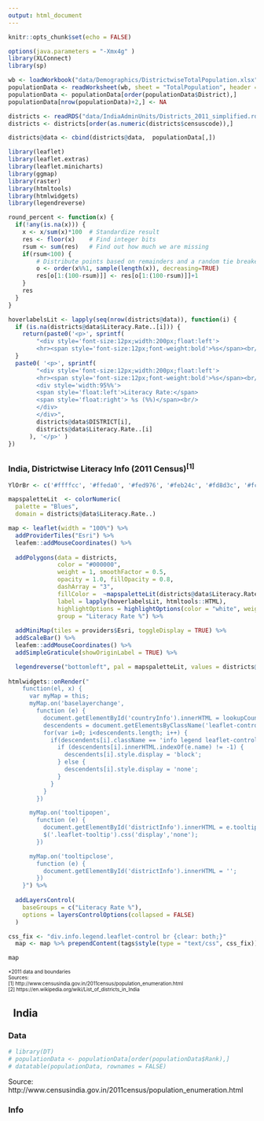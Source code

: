 ```yaml
---
output: html_document
---
```


<style>
    body .main-container {
        max-width: 100%;
        padding: 0;
        margin: 0;
    }
</style>
<script>
  function lookupCountryInfo(val) {
    var result = "";

    var lookup = {
      
      "Literacy Rate %": "<p><div style='width:95%%'><div style='font-size:12px;width:200px;float:left'><span style='float:left'>Literacy Rate:</span><span style='float:right'> 74.04 %</span><br/><span style='float:left'>Population:</span><span style='float:right'> 1,210,854,977</span><br/><span style='float:left'>Non-literate:</span><span style='float:right'> ~314,337,952</span></div></div></p>",
  
    result = lookup[val];
  
    return result;
  }
  
  window.onload = function () {
    document.getElementById("countryInfo").innerHTML = lookupCountryInfo("Literacy Rate %");
    descendents = document.getElementsByClassName('leaflet-control');
    for(var i=0; i<descendents.length; i++) {
      if(descendents[i].className == 'info legend leaflet-control') {
        if (descendents[i].innerHTML.indexOf("Literacy Rate %") != -1) {
          descendents[i].style.display = 'block';
        } else {
          descendents[i].style.display = 'none';
        }
      }
    }
  }
</script>

```r
knitr::opts_chunk$set(echo = FALSE)
```
```r
options(java.parameters = "-Xmx4g" )
library(XLConnect)
library(sp)

wb <- loadWorkbook("data/Demographics/DistrictwiseTotalPopulation.xlsx")
populationData <- readWorksheet(wb, sheet = "TotalPopulation", header = TRUE)
populationData <- populationData[order(populationData$District),]
populationData[nrow(populationData)+2,] <- NA

districts <- readRDS("data/IndiaAdminUnits/Districts_2011_simplified.rds")
districts <- districts[order(as.numeric(districts$censuscode)),]

districts@data <- cbind(districts@data,  populationData[,])

```

```r
library(leaflet)
library(leaflet.extras)
library(leaflet.minicharts)
library(ggmap)
library(raster)
library(htmltools)
library(htmlwidgets)
library(legendreverse)

round_percent <- function(x) { 
  if(!any(is.na(x))) {
    x <- x/sum(x)*100  # Standardize result
    res <- floor(x)    # Find integer bits
    rsum <- sum(res)   # Find out how much we are missing
    if(rsum<100) { 
        # Distribute points based on remainders and a random tie breaker
        o <- order(x%%1, sample(length(x)), decreasing=TRUE) 
        res[o[1:(100-rsum)]] <- res[o[1:(100-rsum)]]+1
    } 
    res 
  }
}

hoverlabelsLit <- lapply(seq(nrow(districts@data)), function(i) {
  if (is.na(districts@data$Literacy.Rate..[i])) {
    return(paste0('<p>', sprintf(
        "<div style='font-size:12px;width:200px;float:left'>
        <hr><span style='font-size:12px;font-weight:bold'>%s</span><br/>",         districts@data$DISTRICT[i])))
  }
  paste0( '<p>', sprintf(
        "<div style='font-size:12px;width:200px;float:left'>
        <hr><span style='font-size:12px;font-weight:bold'>%s</span><br/>
        <div style='width:95%%'>
        <span style='float:left'>Literacy Rate:</span>
        <span style='float:right'> %s (%%)</span><br/>
        </div>
        </div>",
        districts@data$DISTRICT[i],
        districts@data$Literacy.Rate..[i]
      ), '</p>' ) 
})

```
## {.tabset}
### India, Districtwise Literacy Info (2011 Census)^[1]^

<div class = "col-md-8">
<div class = "row">
```r
YlOrBr <- c('#ffffcc', '#ffeda0', '#fed976', '#feb24c', '#fd8d3c', '#fc4e2a', '#e31a1c', '#bd0026', '#800026')

mapspaletteLit  <- colorNumeric(
  palette = "Blues",
  domain = districts@data$Literacy.Rate..)

map <- leaflet(width = "100%") %>% 
  addProviderTiles("Esri") %>%
  leafem::addMouseCoordinates() %>% 
  
  addPolygons(data = districts,
              color = "#000000", 
              weight = 1, smoothFactor = 0.5,
              opacity = 1.0, fillOpacity = 0.8,
              dashArray = "3",
              fillColor =  ~mapspaletteLit(districts@data$Literacy.Rate..),
              label = lapply(hoverlabelsLit, htmltools::HTML),
              highlightOptions = highlightOptions(color = "white", weight = 2),
              group = "Literacy Rate %") %>%
  
  addMiniMap(tiles = providers$Esri, toggleDisplay = TRUE) %>% 
  addScaleBar() %>%
  leafem::addMouseCoordinates() %>%
  addSimpleGraticule(showOriginLabel = TRUE) %>%

  legendreverse("bottomleft", pal = mapspaletteLit, values = districts@data$Literacy.Rate.., title = "Literacy Rate %", opacity = 1, decreasing = T) %>%
  
htmlwidgets::onRender("
    function(el, x) {
      var myMap = this;
      myMap.on('baselayerchange',
        function (e) {
          document.getElementById('countryInfo').innerHTML = lookupCountryInfo(e.name);
          descendents = document.getElementsByClassName('leaflet-control')
          for(var i=0; i<descendents.length; i++) {
            if(descendents[i].className == 'info legend leaflet-control') {
              if (descendents[i].innerHTML.indexOf(e.name) != -1) {
                descendents[i].style.display = 'block';
              } else {
                descendents[i].style.display = 'none';
              }
            }
          }
        })

      myMap.on('tooltipopen',
        function (e) {
          document.getElementById('districtInfo').innerHTML = e.tooltip._content;
          $('.leaflet-tooltip').css('display','none');
        })

      myMap.on('tooltipclose',
        function (e) {
          document.getElementById('districtInfo').innerHTML = '';
        })
    }") %>% 
  
  addLayersControl(
    baseGroups = c("Literacy Rate %"),
    options = layersControlOptions(collapsed = FALSE)
  )

css_fix <- "div.info.legend.leaflet-control br {clear: both;}"
  map <- map %>% prependContent(tags$style(type = "text/css", css_fix))  

map

```
<font size='1'>*2011 data and boundaries<br/>
Sources:<br/>
[1] http://www.censusindia.gov.in/2011census/population_enumeration.html <br/>
[2] https://en.wikipedia.org/wiki/List_of_districts_in_India
</font>
</div>
</div>
<div class = "col-md-3">
<div class = "row"  style = "margin-left: 10px">
<h2><b>India</b></h2>
<div id = "countryInfo">
</div>
<div id = "districtInfo">
</div>
</div>
</div>

### Data

```r
# library(DT)
# populationData <- populationData[order(populationData$Rank),]
# datatable(populationData, rownames = FALSE)
```

Source: http://www.censusindia.gov.in/2011census/population_enumeration.html

### Info
